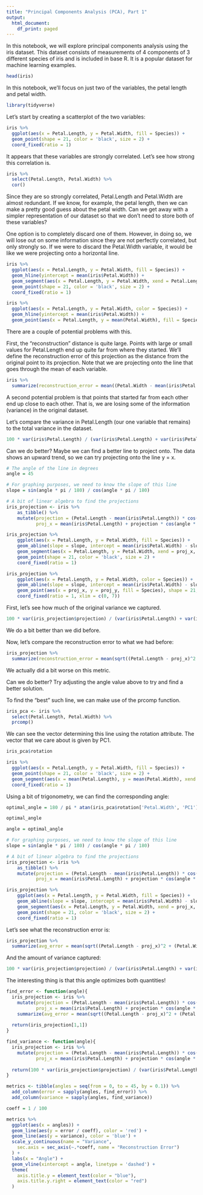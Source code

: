 ```yaml
---
title: "Principal Components Analysis (PCA), Part 1"
output:
  html_document:
    df_print: paged
---
```


In this notebook, we will explore principal components analysis using the iris dataset. This dataset consists of measurements of 4 components of 3 different species of iris and is included in base R. It is a popular dataset for machine learning examples.
```r
head(iris)
```

In this notebook, we'll focus on just two of the variables, the petal length and petal width.

```r
library(tidyverse)
```

Let's start by creating a scatterplot of the two variables:
```r
iris %>% 
  ggplot(aes(x = Petal.Length, y = Petal.Width, fill = Species)) + 
  geom_point(shape = 21, color = 'black', size = 2) +
  coord_fixed(ratio = 1)
```
It appears that these variables are strongly correlated. Let's see how strong this correlation is.
```r
iris %>% 
  select(Petal.Length, Petal.Width) %>% 
  cor()
```

Since they are so strongly correlated, Petal.Length and Petal.Width are almost redundant. If we know, for example, the petal length, then we can make a pretty good guess about the petal width. Can we get away with a simpler representation of our dataset so that we don't need to store both of these variables?

One option is to completely discard one of them. However, in doing so, we will lose out on some information since they are not perfectly correlated, but only strongly so. If we were to discard the Petal.Width variable, it would be like we were projecting onto a horizontal line.
```r
iris %>% 
  ggplot(aes(x = Petal.Length, y = Petal.Width, fill = Species)) + 
  geom_hline(yintercept = mean(iris$Petal.Width)) +
  geom_segment(aes(x = Petal.Length, y = Petal.Width, xend = Petal.Length, yend = mean(Petal.Width))) +
  geom_point(shape = 21, color = 'black', size = 2) +
  coord_fixed(ratio = 1)
```

```r
iris %>% 
  ggplot(aes(x = Petal.Length, y = Petal.Width, color = Species)) + 
  geom_hline(yintercept = mean(iris$Petal.Width)) +
  geom_point(aes(x = Petal.Length, y = mean(Petal.Width), fill = Species), shape = 21, color = 'black', size = 2)
```

There are a couple of potential problems with this.

First, the "reconstruction" distance is quite large. Points with large or small values for Petal.Length end up quite far from where they started.
We'll define the reconstruction error of this projection as the distance from the original point to its projection. Note that we are projecting onto the line that goes through the mean of each variable.
```r
iris %>% 
  summarize(reconstruction_error = mean((Petal.Width - mean(iris$Petal.Width))^2))
```

A second potential problem is that points that started far from each other end up close to each other. That is, we are losing some of the information (variance) in the original dataset.

Let's compare the variance in Petal.Length (our one variable that remains) to the total variance in the dataset.
```r
100 * var(iris$Petal.Length) / (var(iris$Petal.Length) + var(iris$Petal.Width))
```

Can we do better? Maybe we can find a better line to project onto. The data shows an upward trend, so we can try projecting onto the line y = x.

```r
# The angle of the line in degrees
angle = 45

# For graphing purposes, we need to know the slope of this line
slope = sin(angle * pi / 180) / cos(angle * pi / 180)

# A bit of linear algebra to find the projections
iris_projection <- iris %>% 
    as_tibble() %>% 
    mutate(projection = (Petal.Length - mean(iris$Petal.Length)) * cos(angle * pi / 180)  + (Petal.Width - mean(iris$Petal.Width)) * sin(angle * pi / 180),
           proj_x = mean(iris$Petal.Length) + projection * cos(angle * pi / 180), proj_y = mean(iris$Petal.Width) + projection * sin(angle*pi / 180))

iris_projection %>% 
    ggplot(aes(x = Petal.Length, y = Petal.Width, fill = Species)) + 
    geom_abline(slope = slope, intercept = mean(iris$Petal.Width) - slope*mean(iris$Petal.Length)) +
    geom_segment(aes(x = Petal.Length, y = Petal.Width, xend = proj_x, yend = proj_y)) +
    geom_point(shape = 21, color = 'black', size = 2) +
    coord_fixed(ratio = 1)
```

```r
iris_projection %>% 
    ggplot(aes(x = Petal.Length, y = Petal.Width, color = Species)) + 
    geom_abline(slope = slope, intercept = mean(iris$Petal.Width) - slope*mean(iris$Petal.Length)) +
    geom_point(aes(x = proj_x, y = proj_y, fill = Species), shape = 21, color = 'black', size = 2) +
    coord_fixed(ratio = 1, xlim = c(0, 7))
```

First, let's see how much of the original variance we captured.
```r
100 * var(iris_projection$projection) / (var(iris$Petal.Length) + var(iris$Petal.Width))
```
We do a bit better than we did before.


Now, let's compare the reconstruction error to what we had before:
```r
iris_projection %>% 
  summarize(reconstruction_error = mean(sqrt((Petal.Length - proj_x)^2 + (Petal.Width - proj_y)^2)))
```
We actually did a bit worse on this metric.

Can we do better? Try adjusting the angle value above to try and find a better solution.



To find the "best" such line, we can make use of the prcomp function.
```r
iris_pca <- iris %>% 
  select(Petal.Length, Petal.Width) %>% 
  prcomp()
```

We can see the vector determining this line using the rotation attribute. The vector that we care about is given by PC1.
```r
iris_pca$rotation
```

```r
iris %>% 
  ggplot(aes(x = Petal.Length, y = Petal.Width, fill = Species)) + 
  geom_point(shape = 21, color = 'black', size = 2) +
  geom_segment(aes(x = mean(Petal.Length), y = mean(Petal.Width), xend = mean(Petal.Length) + iris_pca$rotation['Petal.Length', 'PC1'], yend = mean(Petal.Width) + iris_pca$rotation['Petal.Width', 'PC1']), color = 'black', arrow = arrow(ends = "last", length = unit(0.15, "inches"), type = "closed"), size = 2) +
  coord_fixed(ratio = 1)
```

Using a bit of trigonometry, we can find the corresponding angle:
```r
optimal_angle = 180 / pi * atan(iris_pca$rotation['Petal.Width', 'PC1'] / iris_pca$rotation['Petal.Length', 'PC1'])

optimal_angle
```

```r
angle = optimal_angle

# For graphing purposes, we need to know the slope of this line
slope = sin(angle * pi / 180) / cos(angle * pi / 180)

# A bit of linear algebra to find the projections
iris_projection <- iris %>% 
    as_tibble() %>% 
    mutate(projection = (Petal.Length - mean(iris$Petal.Length)) * cos(angle * pi / 180)  + (Petal.Width - mean(iris$Petal.Width)) * sin(angle * pi / 180),
           proj_x = mean(iris$Petal.Length) + projection * cos(angle * pi / 180), proj_y = mean(iris$Petal.Width) + projection * sin(angle*pi / 180))

iris_projection %>% 
    ggplot(aes(x = Petal.Length, y = Petal.Width, fill = Species)) + 
    geom_abline(slope = slope, intercept = mean(iris$Petal.Width) - slope*mean(iris$Petal.Length)) +
    geom_segment(aes(x = Petal.Length, y = Petal.Width, xend = proj_x, yend = proj_y)) +
    geom_point(shape = 21, color = 'black', size = 2) +
    coord_fixed(ratio = 1)
```
Let's see what the reconstruction error is:
```r
iris_projection %>% 
  summarize(avg_error = mean(sqrt((Petal.Length - proj_x)^2 + (Petal.Width - proj_y)^2)))
```

And the amount of variance captured:
```r
100 * var(iris_projection$projection) / (var(iris$Petal.Length) + var(iris$Petal.Width))
```

The interesting thing is that this angle optimizes both quantities!

```r
find_error <- function(angle){
  iris_projection <- iris %>%
    mutate(projection = (Petal.Length - mean(iris$Petal.Length)) * cos(angle * pi / 180)  + (Petal.Width - mean(iris$Petal.Width)) * sin(angle * pi / 180),
           proj_x = mean(iris$Petal.Length) + projection * cos(angle * pi / 180), proj_y = mean(iris$Petal.Width) + projection * sin(angle*pi / 180)) %>% 
    summarize(avg_error = mean(sqrt((Petal.Length - proj_x)^2 + (Petal.Width - proj_y)^2)))
  
  return(iris_projection[1,1])
}

find_variance <- function(angle){
  iris_projection <- iris %>%
    mutate(projection = (Petal.Length - mean(iris$Petal.Length)) * cos(angle * pi / 180)  + (Petal.Width - mean(iris$Petal.Width)) * sin(angle * pi / 180),
           proj_x = mean(iris$Petal.Length) + projection * cos(angle * pi / 180), proj_y = mean(iris$Petal.Width) + projection * sin(angle*pi / 180))
  
  return(100 * var(iris_projection$projection) / (var(iris$Petal.Length) + var(iris$Petal.Width)))
}
```

```r
metrics <- tibble(angles = seq(from = 0, to = 45, by = 0.1)) %>% 
  add_column(error = sapply(angles, find_error)) %>% 
  add_column(variance = sapply(angles, find_variance))
```

```r
coeff = 1 / 100

metrics %>% 
  ggplot(aes(x = angles)) +
  geom_line(aes(y = error / coeff), color = 'red') + 
  geom_line(aes(y = variance), color = 'blue') +
  scale_y_continuous(name = "Variance",
    sec.axis = sec_axis(~.*coeff, name = "Reconstruction Error")
  ) +
  labs(x = "Angle") + 
  geom_vline(xintercept = angle, linetype = 'dashed') + 
  theme(
    axis.title.y = element_text(color = "blue"), 
    axis.title.y.right = element_text(color = "red")
  )
```
